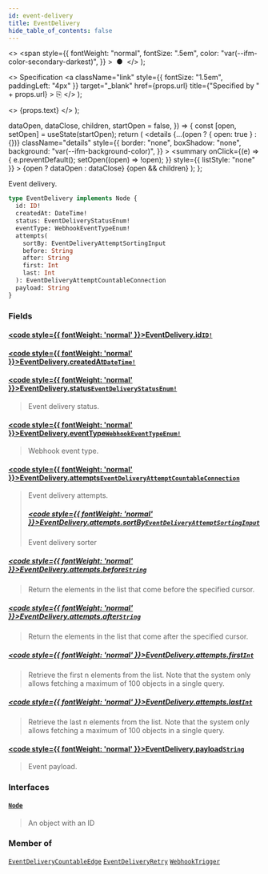 ```yaml
---
id: event-delivery
title: EventDelivery
hide_table_of_contents: false
---
```


  <>
    <span
      style={{
        fontWeight: "normal",
        fontSize: ".5em",
        color: "var(--ifm-color-secondary-darkest)",
      }}
    >
      &nbsp;●&nbsp;
    </span>
  </>
);

  <>
    Specification
    <a
      className="link"
      style={{ fontSize: "1.5em", paddingLeft: "4px" }}
      target="\_blank"
      href={props.url}
      title={"Specified by " + props.url}
    >
      ⎘
    </a>
  </>
);

  <>
    <span className={props.class}>{props.text}</span>
  </>
);


  dataOpen,
  dataClose,
  children,
  startOpen = false,
}) => {
  const [open, setOpen] = useState(startOpen);
  return (
    <details
      {...(open ? { open: true } : {})}
      className="details"
      style={{
        border: "none",
        boxShadow: "none",
        background: "var(--ifm-background-color)",
      }}
    >
      <summary
        onClick={(e) => {
          e.preventDefault();
          setOpen((open) => !open);
        }}
        style={{ listStyle: "none" }}
      >
        {open ? dataOpen : dataClose}
      </summary>
      {open && children}
    </details>
  );
};

Event delivery.

```graphql
type EventDelivery implements Node {
  id: ID!
  createdAt: DateTime!
  status: EventDeliveryStatusEnum!
  eventType: WebhookEventTypeEnum!
  attempts(
    sortBy: EventDeliveryAttemptSortingInput
    before: String
    after: String
    first: Int
    last: Int
  ): EventDeliveryAttemptCountableConnection
  payload: String
}
```

### Fields

#### [<code style={{ fontWeight: 'normal' }}>EventDelivery.<b>id</b></code>](#)<Bullet />[`ID!`](../../../api-reference/miscellaneous/scalars/id) <Badge class="badge badge--secondary" text="non-null"/> <Badge class="badge badge--secondary" text="scalar"/>

>

#### [<code style={{ fontWeight: 'normal' }}>EventDelivery.<b>createdAt</b></code>](#)<Bullet />[`DateTime!`](../../../api-reference/miscellaneous/scalars/date-time) <Badge class="badge badge--secondary" text="non-null"/> <Badge class="badge badge--secondary" text="scalar"/>

>

#### [<code style={{ fontWeight: 'normal' }}>EventDelivery.<b>status</b></code>](#)<Bullet />[`EventDeliveryStatusEnum!`](../../../api-reference/webhooks/enums/event-delivery-status-enum) <Badge class="badge badge--secondary" text="non-null"/> <Badge class="badge badge--secondary" text="enum"/>

> Event delivery status.

#### [<code style={{ fontWeight: 'normal' }}>EventDelivery.<b>eventType</b></code>](#)<Bullet />[`WebhookEventTypeEnum!`](../../../api-reference/webhooks/enums/webhook-event-type-enum) <Badge class="badge badge--secondary" text="non-null"/> <Badge class="badge badge--secondary" text="enum"/>

> Webhook event type.

#### [<code style={{ fontWeight: 'normal' }}>EventDelivery.<b>attempts</b></code>](#)<Bullet />[`EventDeliveryAttemptCountableConnection`](../../../api-reference/miscellaneous/objects/event-delivery-attempt-countable-connection) <Badge class="badge badge--secondary" text="object"/>

> Event delivery attempts.
>
> ##### [<code style={{ fontWeight: 'normal' }}>EventDelivery.attempts.<b>sortBy</b></code>](#)<Bullet />[`EventDeliveryAttemptSortingInput`](../../../api-reference/webhooks/inputs/event-delivery-attempt-sorting-input) <Badge class="badge badge--secondary" text="input"/>
>
> Event delivery sorter

##### [<code style={{ fontWeight: 'normal' }}>EventDelivery.attempts.<b>before</b></code>](#)<Bullet />[`String`](../../../api-reference/miscellaneous/scalars/string) <Badge class="badge badge--secondary" text="scalar"/>

> Return the elements in the list that come before the specified cursor.

##### [<code style={{ fontWeight: 'normal' }}>EventDelivery.attempts.<b>after</b></code>](#)<Bullet />[`String`](../../../api-reference/miscellaneous/scalars/string) <Badge class="badge badge--secondary" text="scalar"/>

> Return the elements in the list that come after the specified cursor.

##### [<code style={{ fontWeight: 'normal' }}>EventDelivery.attempts.<b>first</b></code>](#)<Bullet />[`Int`](../../../api-reference/miscellaneous/scalars/int) <Badge class="badge badge--secondary" text="scalar"/>

> Retrieve the first n elements from the list. Note that the system only allows fetching a maximum of 100 objects in a single query.

##### [<code style={{ fontWeight: 'normal' }}>EventDelivery.attempts.<b>last</b></code>](#)<Bullet />[`Int`](../../../api-reference/miscellaneous/scalars/int) <Badge class="badge badge--secondary" text="scalar"/>

> Retrieve the last n elements from the list. Note that the system only allows fetching a maximum of 100 objects in a single query.

#### [<code style={{ fontWeight: 'normal' }}>EventDelivery.<b>payload</b></code>](#)<Bullet />[`String`](../../../api-reference/miscellaneous/scalars/string) <Badge class="badge badge--secondary" text="scalar"/>

> Event payload.

### Interfaces

#### [`Node`](../../../api-reference/miscellaneous/interfaces/node) <Badge class="badge badge--secondary" text="interface"/>

> An object with an ID

### Member of

[`EventDeliveryCountableEdge`](../../../api-reference/miscellaneous/objects/event-delivery-countable-edge) <Badge class="badge badge--secondary" text="object"/><Bullet />[`EventDeliveryRetry`](../../../api-reference/webhooks/objects/event-delivery-retry) <Badge class="badge badge--secondary" text="object"/><Bullet />[`WebhookTrigger`](../../../api-reference/webhooks/objects/webhook-trigger) <Badge class="badge badge--secondary" text="object"/>
